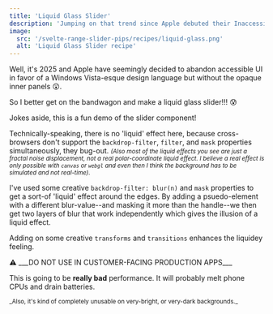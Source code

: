 ```yaml
---
title: 'Liquid Glass Slider'
description: 'Jumping on that trend since Apple debuted their Inaccessible UI 2025'
image:
  src: '/svelte-range-slider-pips/recipes/liquid-glass.png'
  alt: 'Liquid Glass Slider recipe'
---
```





Well, it's 2025 and Apple have seemingly decided to abandon accessible UI in favor
of a Windows Vista-esque design language but without the opaque inner panels 😲. 

So I better get on the bandwagon and make a liquid glass slider!!! 😰

<Demo name="Liquid Glass" client:visible>
  <LiquidGlass client:visible />
</Demo>

Jokes aside, this is a fun demo of the slider component! 

Technically-speaking, there
is no 'liquid' effect here, because cross-browsers don't support the `backdrop-filter`,
`filter`, and `mask` properties simultaneously, they bug-out. <small>_(Also most of the liquid effects you
see are just a fractal noise displacement, not a real polar-coordinate liquid effect. I believe 
a real effect is only possible with `canvas` or `webgl` and even then I think the background has to
be simulated and not real-time)_.</small>

I've used some creative `backdrop-filter: blur(n)` and
`mask` properties to get a sort-of 'liquid' effect around the edges. By adding a psuedo-element
with a different blur-value--and masking it more than the handle--we then get two layers of blur
that work independently which gives the illusion of a liquid effect.

Adding on some creative `transforms` and `transitions` enhances the liquidey feeling.

<Note type="warning" title="Performance Warning">
  ⚠ ___DO NOT USE IN CUSTOMER-FACING PRODUCTION APPS___

  This is going to be **really bad** performance. It will probably 
  melt phone CPUs and drain batteries.

  <p><small>_Also, it's kind of completely unusable on very-bright, or very-dark backgrounds._</small></p>
</Note>

<Demo panel="svelte" client:visible>
  <Code slot="svelte" code={cleanImport(LiquidGlassRaw)} lang="svelte" />
  <Code slot="css" code={LiquidGlassCss} lang="css" />
</Demo>